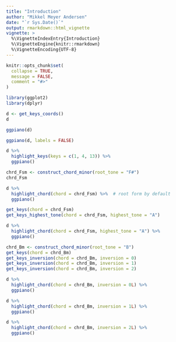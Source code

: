 ```yaml
---
title: "Introduction"
author: "Mikkel Meyer Andersen"
date: "`r Sys.Date()`"
output: rmarkdown::html_vignette
vignette: >
  %\VignetteIndexEntry{Introduction}
  %\VignetteEngine{knitr::rmarkdown}
  %\VignetteEncoding{UTF-8}
---
```


```r
knitr::opts_chunk$set(
  collapse = TRUE,
  message = FALSE,
  comment = "#>"
)
```

```r
library(ggplot2)
library(dplyr)
```

```r
d <- get_keys_coords()
d
```

```r
ggpiano(d)
```

```r
ggpiano(d, labels = FALSE)
```


```r
d %>% 
  highlight_keys(keys = c(1, 4, 13)) %>%
  ggpiano()
```

```r
chrd_Fsm <- construct_chord_minor(root_tone = "F#")
chrd_Fsm

d %>% 
  highlight_chord(chord = chrd_Fsm) %>%  # root form by default
  ggpiano()

get_keys(chord = chrd_Fsm)
get_keys_highest_tone(chord = chrd_Fsm, highest_tone = "A")

d %>% 
  highlight_chord(chord = chrd_Fsm, highest_tone = "A") %>% 
  ggpiano()
```


```r
chrd_Bm <- construct_chord_minor(root_tone = "B")
get_keys(chord = chrd_Bm)
get_keys_inversion(chord = chrd_Bm, inversion = 0)
get_keys_inversion(chord = chrd_Bm, inversion = 1)
get_keys_inversion(chord = chrd_Bm, inversion = 2)

d %>% 
  highlight_chord(chord = chrd_Bm, inversion = 0L) %>% 
  ggpiano()

d %>% 
  highlight_chord(chord = chrd_Bm, inversion = 1L) %>% 
  ggpiano()

d %>% 
  highlight_chord(chord = chrd_Bm, inversion = 2L) %>% 
  ggpiano()
```



